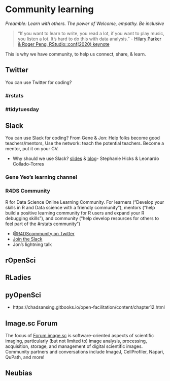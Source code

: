 # Community learning {#community}

*Preamble: Learn with others. The power of Welcome, empathy. Be inclusive*

> "If you want to learn to write, you read a lot, if you want to play music, you listen a lot. It's hard to do this with data analysis." - [Hilary Parker & Roger Peng, RStudio::conf(2020) keynote ](https://twitter.com/juliesquid/status/1223046389447311361) <!---http://nssdeviations.com/100-live-from-rstudio-conf-2020, starts after 47:20--->

This is why we have community, to help us connect, share, & learn. 

<!---
https://www.facetsjournal.com/doi/10.1139/facets-2019-0020
--->

## Twitter {#community-twitter}
You can use Twitter for coding?

### #rstats {#community-rstats}

### #tidytuesday {#tidy-tuesday}
<!---can we do this for python --->

## Slack {#community-slack}
You can use Slack for coding?
From Gene & Jon: Help folks become good teachers/mentors, Use the network: teach the potential teachers. Become a mentor, put it on your CV.

  - Why should we use Slack? [slides](https://docs.google.com/presentation/d/1ji-3hLYPs3yIEu7wqyRdkGanxdON84ypuq8lyL5Yf-I/edit#slide=id.p) & [blog](http://lcolladotor.github.io/2018/06/19/using-slack-for-academic-departmental-communication/#.XqkFPG57nOR)- Stephanie Hicks & Leonardo Collado-Torres 

### Gene Yeo's learning channel


### R4DS <Slack> Community {#community-r4ds}
R for Data Science Online Learning Community. For learners ("Develop your skills in R and Data science with a friendly community"), mentors ("help build a positive learning community for R users and expand your R debugging skills"), and community ("help develop resources for others to feel part of the #rstats community")

- [\@R4DScommunity on Twitter](https://twitter.com/R4DScommunity)
- [Join the Slack](https://www.rfordatasci.com/)
- Jon's lightning talk

## rOpenSci

## RLadies

## pyOpenSci

- https://chadsansing.gitbooks.io/open-facilitation/content/chapter12.html


<!---researchgate chelsey--->

## Image.sc Forum {#community-imagesc}

The focus of [Forum.image.sc ](https://Forum.image.sc) is software-oriented aspects of scientific imaging, particularly (but not limited to) image analysis, processing, acquisition, storage, and management of digital scientific images. Community partners and conversations include ImageJ, CellProfiler, Napari, QuPath, and more!

## Neubias

<!---of particular interest:

- Napari, 
- Interactive bioimage analysis with Jupyter with Guillame Witz: great for beginners. Part 1 and 2. 

--->

